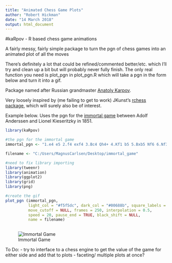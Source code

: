 ```yaml
---
title: "Animated Chess Game Plots"
author: "Robert Hickman"
date: "14 March 2018"
output: html_document
---
```


#kaRpov - R based chess game animations

A fairly messy, fairly simple package to turn the pgn of chess games into an animated plot of all the moves

There's definitely a lot that could be refined/commented better/etc. which I'll try and clean up a bit but will probably never fully finish. The only real function you need is plot_pgn in plot_pgn.R which will take a pgn in the form below and turn it into a gif.

Package named after Russian grandmaster [Anatoly Karpov](https://en.wikipedia.org/wiki/Anatoly_Karpov).

Very loosely inspired by (me failing to get to work) JKunst's [rchess package](http://jkunst.com/r/rchess-a-chess-package-for-r/), which will surely also be of interest.

Example below. Uses the pgn for the [immortal game](https://en.wikipedia.org/wiki/Immortal_Game) between Adolf Anderssen and Lionel Kieseritzky in 1851.

```r

library(kaRpov)

#the pgn for the immortal game
immortal_pgn <- "1.e4 e5 2.f4 exf4 3.Bc4 Qh4+ 4.Kf1 b5 5.Bxb5 Nf6 6.Nf3 Qh6 7.d3 Nh5 8.Nh4 Qg5 9.Nf5 c6 10.g4 Nf6 11.Rg1 cxb5 12.h4 Qg6 13.h5 Qg5 14.Qf3 Ng8 15.Bxf4 Qf6 16.Nc3 Bc5 17.Nd5 Qxb2 18.Bd6 Bxg1 19.e5 Qxa1+ 20.Ke2 Na6 21.Nxg7+ Kd8 22.Qf6+ Nxf6 23.Be7#"

filename <- "C:/Users/MagnusCarlsen/Desktop/immortal_game"

#need to fix library importing
library(tweenr)
library(animation)
library(ggplot2)
library(grid)
library(png)

#create the gif
plot_pgn (immortal_pgn, 
          light_col = "#f5f5dc", dark_col = "#00688b", square_labels = FALSE, plot = FALSE,
          move_cutoff = NULL, frames = 250, interpolation = 0.5,
          speed = 20, pause_end = TRUE, black_shift = NULL,
          name = filename)
          
```

![Immortal Game](https://github.com/RobWHickman/kaRpov/blob/master/misc/immortal_game.gif)

To Do:
- try to interface to a chess engine to get the value of the game for either side and add that to plots
- faceting/ multiple plots at once?
